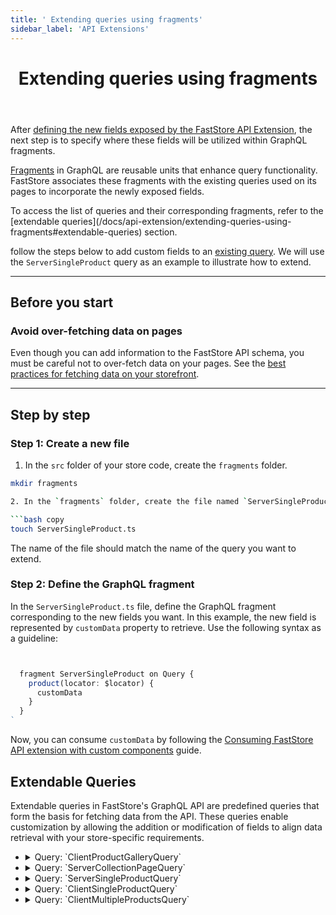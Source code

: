 ```yaml
---
title: ' Extending queries using fragments'
sidebar_label: 'API Extensions'
---
```



<header>

# Extending queries using fragments

</header>

After [defining the new fields exposed by the FastStore API Extension](/docs/api-extension/extending-api-schema), the next step is to specify where these fields will be utilized within GraphQL fragments.

[Fragments](https://graphql.org/learn/queries/#fragments) in GraphQL are reusable units that enhance query functionality. FastStore associates these fragments with the existing queries used on its pages to incorporate the newly exposed fields.

<Callout type="info" emoji="ℹ️">
  To access the list of queries and their corresponding fragments, refer to the [extendable queries](/docs/api-extension/extending-queries-using-fragments#extendable-queries) section.
</Callout>

follow the steps below to add custom fields to an [existing query](/docs/api-extensions#extendable-queries). We will use the `ServerSingleProduct` query as an example to illustrate how to extend.

---
## Before you start

### Avoid over-fetching data on pages
 
Even though you can add information to the FastStore API schema, you must be careful not to over-fetch data on your pages. See the [best practices for fetching data on your storefront](https://v1.faststore.dev/how-to-guides/faststore-api/fetching-api-data#best-practices-for-fetching-data).

---

## Step by step

### Step 1: Create a new file

1. In the `src` folder of your store code, create the `fragments` folder.

  ```bash copy
  mkdir fragments

2. In the `fragments` folder, create the file named `ServerSingleProduct.ts`. 

  ```bash copy
  touch ServerSingleProduct.ts
  ```


<Callout type="warning" emoji="⚠️">
  The name of the file should match the name of the query you want to extend.
</Callout>

### Step 2: Define the GraphQL fragment
In the `ServerSingleProduct.ts` file, define the GraphQL fragment corresponding to the new fields you want. In this example, the new field is represented by `customData` property to retrieve. Use the following syntax as a guideline:

```ts copy filename="src/fragments/ServerSingleProduct.ts"


  fragment ServerSingleProduct on Query {
    product(locator: $locator) {
      customData
    }
  }
`
```
Now, you can consume `customData` by following the [Consuming FastStore API extension with custom components](/docs/api-extensions/consuming-api-extensions) guide.

## Extendable Queries

Extendable queries in FastStore's GraphQL API are predefined queries that form the basis for fetching data from the API. 
These queries enable customization by allowing the addition or modification of fields to align data retrieval with your store-specific requirements.


<ul>
  <li>
    <details>
      <summary>Query: `ClientProductGalleryQuery`</summary>
      <ExtendableQueryTable>
        <td>ClientProductGallery</td>
        <td>Client</td>
        <td>search</td>
        <td>PLP</td>
        <td>
          In the hook `useProductGalleryQuery()` from the `ProductListingPage` (`PLP`) and `Search` Pages.
        </td>
        <td>
          Products totalCount from [StorePageInfo](https://v1.faststore.dev/reference/api/objects#storepageinfo), and facets ([StoreFacet](https://v1.faststore.dev/reference/api/objects#storefacet)) from
          [StoreSearchResult](https://v1.faststore.dev/reference/api/objects#storesearchresult).
        </td>
        <td>
          Frontend data from the `useSearch()` and `useLocalizedVariables()`
          hooks, the latter uses `useSession()`.
        </td>
      </ExtendableQueryTable>
      <br />
      
      ### How to consume it
          Use the `usePage()` hook when you have a single section that is used in more than one type of page.
          ```ts copy

          const context = usePage()
          ```
          This hook returns one of the following types as context: `PDPContext`, `PLPContext`, or `SearchPageContext`, and you can decide how to handle it depending on the page that will use this hook by passing the types as generics.
          
          ```ts copy

          const context = usePage<PLPContext | SearchPageContext>()
          ```
    </details>
  </li>
  <li>
    <details>
      <summary>Query: `ServerCollectionPageQuery`</summary>
      <ExtendableQueryTable>
        <td>ServerCollectionPage</td>
        <td>Server</td>
        <td>collection</td>
        <td>PLP</td>
        <td>In the function `getStaticProps()` from `PLP`.</td>
        <td>
          seo, breadcrumbList and meta data from the collection ([StoreCollection](https://v1.faststore.dev/reference/api/objects#storecollection)).
        </td>
        <td>Collection `slug` that comes from URL.</td>
      </ExtendableQueryTable>
      <br />

      ### How to consume it
          Use the `usePLP()` hook when integrating your section with a Product Listing Page (PLP).
          ```ts copy

          const context = usePLP()
          ```
    </details>
  </li>
  <li>
    <details>
      <summary>Query: `ServerSingleProductQuery`</summary>
      <ExtendableQueryTable>
        <td>ServerSingleProduct</td>
        <td>Server</td>
        <td>product</td>
        <td>PDP</td>
        <td>In the function `getStaticProps()` from `PDP`.</td>
        <td>General product data from [StoreProduct](https://v1.faststore.dev/reference/api/objects#storeproduct).</td>
        <td>The `locator` with `slug` key/value.</td>
      </ExtendableQueryTable>
      <br />

      ### How to consume it
          `usePDP()`: Use this hook when integrating your section with a Product Detail Page (PDP).
    
          ```ts copy

            const context = usePDP()
          ```
    </details>
  </li>
  <li>
    <details>
      <summary>Query: `ClientSingleProductQuery`</summary>
      <ExtendableQueryTable>
        <td>ClientSingleProduct</td>
        <td>Client</td>
        <td>product</td>
        <td>PDP</td>
        <td>In the hook `useProductQuery()` from `PDP`.</td>
        <td>
          General product data from [StoreProduct](https://v1.faststore.dev/reference/api/objects#storeproduct) to update product data inside
          `PDP` (product coming from `ServerSingleProductQuery` as fallback).
        </td>
        <td>
          Frontend data from the `useSession()` hook in the locator array with
          `id`, `channel`, `locale` as key/values.
        </td>
      </ExtendableQueryTable>
      <br />

      ### How to consume it
          `usePDP()`: Use this hook when integrating your section with a Product Detail Page (PDP).
    
          ```ts copy

            const context = usePDP()
          ```
    </details>
  </li>
  <li>
    <details>
      <summary>Query: `ClientMultipleProductsQuery`</summary>
      <ExtendableQueryTable>
        <td>ClientMultipleProducts</td>
        <td>Client</td>
        <td>search</td>
        <td>
          `PLP`, `Search Page`, and pages that use `ProductShelf`, and `ProductTiles` components.
        </td>
        <td>
          - In the hook `usePageProductsQuery()` from `PLP` and `Search Page`.
          <br />
          - In the hook `useProductsPrefetch()` to prefetch the previous (prev)
          and next (next) page from the current `PLP` or `Search Page`.
          <br />
          - In the hook `useProductsQuery()`, in `ProductShelf`, `ProductTiles`
          components, that can be used on multiple pages.
          <br />
        </td>
        <td>
          General products data ([StoreProduct](https://v1.faststore.dev/reference/api/objects#storeproduct)) with the `totalCount` from [StorePageInfo](https://v1.faststore.dev/reference/api/objects#storepageinfo).
        </td>
        <td>
          Frontend data from the `useLocalizedVariables()` and `useSession()` hooks.
        </td>
      </ExtendableQueryTable>
      <br />

      ### How to consume it
          Use the `usePage()` hook when you have a single section that is used in more than one type of page.
          ```ts copy

          const context = usePage()
          ```
          This hook returns one of the following types as context: `PDPContext`, `PLPContext`, or `SearchPageContext`, and you can decide how to handle it depending on the page that will use this hook by passing the types as generics.
          
          ```ts copy

          const context = usePage<PLPContext | SearchPageContext>()
          ```
    </details>
  </li>
</ul>